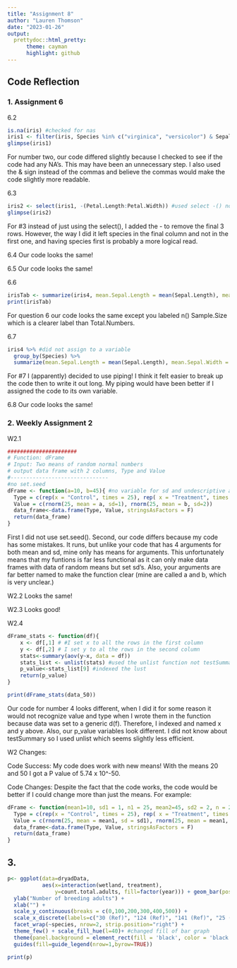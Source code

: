 ```yaml
---
title: "Assignment 8"
author: "Lauren Thomson"
date: "2023-01-26"
output: 
  prettydoc::html_pretty:
      theme: cayman
      highlight: github
---
```

## Code Reflection 

### 1. Assignment 6

6.2 

```r
is.na(iris) #checked for nas
iris1 <- filter(iris, Species %in% c("virginica", "versicolor") & Sepal.Length > 6 & Sepal.Width > 2.5) #used & not , 
glimpse(iris1)

```

For number two, our code differed slightly because I checked to see if the code had any NA's. This may have been an unnecessary step.  I also used the & sign instead of the commas and believe the commas would make the code slightly more readable. 

6.3
```r
iris2 <- select(iris1, -(Petal.Length:Petal.Width)) #used select -() not just select and the columns I wanted. 
glimpse(iris2)
```

For #3 instead of just using the select(), I added the - to remove the final 3 rows. However, the way I did it left species in the final column and not in the first one, and having species first is probably a more logical read. 


6.4
Our code looks the same!

6.5
Our code looks the same!

6.6
```r
irisTab <- summarize(iris4, mean.Sepal.Length = mean(Sepal.Length), mean.Sepal.Width = mean(Sepal.Width), TotalNumbers = n()) #labeled n() as TotalnNumbers - not very descriptive
print(irisTab)
```

For question 6 our code looks the same except you labeled n() Sample.Size which is a clearer label than Total.Numbers. 

6.7

```r
iris4 %>% #did not assign to a variable
  group_by(Species) %>%
  summarize(mean.Sepal.Length = mean(Sepal.Length), mean.Sepal.Width = mean(Sepal.Width), TotalNumbers = n())
```

For #7 I (apparently) decided to use piping! I think it felt easier to break up the code then to write it out long. My piping would have been better if I assigned the code to its own variable. 

6.8
Our code looks the same! 

### 2. Weekly Assignment 2

W2.1

```r
######################
# Function: dFrame 
# Input: Two means of random normal numbers
# output data frame with 2 columns, Type and Value 
#-------------------------------
#no set.seed
dFrame <- function(a=10, b=45){ #no variable for sd and undescriptive argument names
  Type = c(rep(x = "Control", times = 25), rep( x = "Treatment", times = 25))
  Value = c(rnorm(25, mean = a, sd=1), rnorm(25, mean = b, sd=2))
  data_frame<-data.frame(Type, Value, stringsAsFactors = F)
  return(data_frame)
} 
```


First I did not use set.seed(). Second, our code differs because my code has some mistakes. It runs, but unlike your code that has 4 arguments for both mean and sd, mine only has means for arguments. This unfortunately means that my funtions is far less functional as it can only make data frames with data of random means but set sd's. Also, your arguments are far better named to make the function clear (mine are called a and b, which is very unclear.)

W2.2
Looks the same!

W2.3
Looks good!

W2.4

```r
dFrame_stats <- function(df){
    x <- df[,1] # #I set x to all the rows in the first column
    y <- df[,2] # I set y to al the rows in the second column 
    stats<-summary(aov(y~x, data = df))
    stats_list <- unlist(stats) #used the unlist function not testSummary
    p_value<-stats_list[9] #indexed the lust 
    return(p_value)
}

print(dFrame_stats(data_50))
```

Our code for number 4 looks different, when I did it for some reason it would not recognize value and type when I wrote them in the function because data was set to a generic d(f). Therefore, I indexed and named x and y above. Also, our p_value variables look different. I did not know about testSummary so I used unlist which seems slightly less efficient. 

W2 Changes:

Code Success: My code does work with new means! With the means 20 and 50 I got a P value of 5.74 x 10^-50. 

Code Changes: Despite the fact that the code works, the code would be better if I could change more than just the means. For example:

```r
dFrame <- function(mean1=10, sd1 = 1, n1 = 25, mean2=45, sd2 = 2, n = 25){
  Type = c(rep(x = "Control", times = 25), rep( x = "Treatment", times = 25))
  Value = c(rnorm(25, mean = mean1, sd = sd1), rnorm(25, mean = mean1, sd= sd2))
  data_frame<-data.frame(Type, Value, stringsAsFactors = F)
  return(data_frame)
} 
```


## 3. 

```r
p<- ggplot(data=dryadData, 
           aes(x=interaction(wetland, treatment), 
               y=count.total.adults, fill=factor(year))) + geom_bar(position="dodge", stat="identity", color="white") + #made white outlines 
  ylab("Number of breeding adults") +
  xlab("") +
  scale_y_continuous(breaks = c(0,100,200,300,400,500)) +
  scale_x_discrete(labels=c("30 (Ref)", "124 (Ref)", "141 (Ref)", "25 (100m)","39 (100m)","55 (100m)","129 (100m)", "7 (30m)","19 (30m)","20 (30m)","59 (30m)")) +
  facet_wrap(~species, nrow=2, strip.position="right") +
  theme_few() + scale_fill_hue(l=40)+ #changed fill of bar graph
  theme(panel.background = element_rect(fill = 'black', color = 'black'), legend.position="top",  legend.title= element_blank(), axis.title.y = element_text(size=12, face="bold", colour = "black"), strip.text.y = element_text(size = 10, face="bold", colour = "black")) + # changed baclground
  guides(fill=guide_legend(nrow=1,byrow=TRUE)) 

print(p)
```





